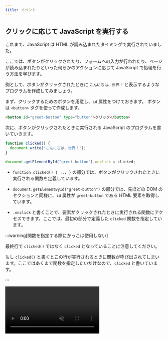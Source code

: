 ```yaml
---
title: イベント
---
```



## クリックに応じて JavaScript を実行する

これまで、JavaScript は HTML が読み込まれたタイミングで実行されていました。

ここでは、ボタンがクリックされたり、フォームへの入力が行われたり、ページが読み込まれたりといった何らかのアクションに応じて JavaScript で処理を行う方法を学びます。

例として、ボタンがクリックされたときに `こんにちは、世界！` と表示するようなプログラムを作成してみましょう。

まず、クリックするためのボタンを用意し、`id` 属性をつけておきます。
ボタンは `<button>` タグを使って作成します。

```html
<button id="greet-button" type="button">クリック</button>
```

次に、ボタンがクリックされたときに実行される JavaScript のプログラムを書いていきます。

```javascript
function clicked() {
  document.write("こんにちは、世界！");
}

document.getElementById("greet-button").onclick = clicked;
```

<ViewSource url={import.meta.url} path="_samples/handle-click/" />

- `function clicked() { ... }` の部分では、ボタンがクリックされたときに実行される関数を定義しています。

- `document.getElementById("greet-button")` の部分では、先ほどの DOM のセクションと同様に、`id` 属性が `greet-button` である HTML 要素を取得しています。

- `.onclick` と書くことで、要素がクリックされたときに実行される関数にアクセスできます。ここでは、最初の部分で定義した `clicked` 関数を指定しています。

:::warning[関数を指定する際にかっこは使用しない]

最終行で `clicked()` ではなく `clicked` となっていることに注意してください。

もし `clicked()` と書くとこの行が実行されるときに関数が呼び出されてしまいます。ここではあくまで関数を指定したいだけなので、`clicked` と書いています。

:::

<video src={handleClickVideo} muted controls />

:::info[イベント]

ボタンのクリック、フォームへの入力、ページの読み込みなど、Web ページ上で発生するあらゆるアクションを総称してイベントと呼びます。

:::

## 課題

押すと大きく赤文字が表示される「びっくり箱」のようなボタンを作ってみましょう。

<video src={projectMovieForDom} muted controls />

:::tip[文字列の表示]

`document.write()` を使うと、画面上にあったボタンが消えてしまいます。また、文字色やサイズを変えることも困難です。

`document.write()` の代わりに、先ほどの DOM の章で扱った方法を使って HTML 要素を JavaScript で操作するとよいでしょう。

:::

:::tip[`こんにちは、世界！` を表示する場所]

`button` 要素の `textContent` を書き換えるとボタンの中に `こんにちは、世界！` を表示してしまいます。

ボタンとは別に、あらかじめ `こんにちは、世界！` を表示するための場所を用意しておく必要があります。
例えば空の `p` 要素を置いておけばよいでしょう。

```html
<p id="greeting"></p>
```

:::

<Answer title="びっくり箱">
```html
<!doctype html>
<html lang="ja">
  <head>
    <meta charset="utf-8" />
    <title>Title</title>
  </head>
  <body>
    <p id="greeting"></p>
    <button id="button" type="button">ボタン</button>
  </body>
</html>
```

```js
let greetingElement = document.getElementById("greeting");
let buttonElement = document.getElementById("button");

function clicked() {
  greetingElement.textContent = "こんにちは、世界！";
  greetingElement.style.color = "red";
  greetingElement.style.fontSize = "40px";
}

buttonElement.onclick = clicked;
```

<ViewSource url={import.meta.url} path="_samples/project-jack-in-a-box/" />

</Answer>
